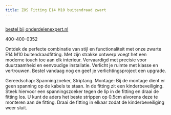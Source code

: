 ```yaml
---
title: ZOS Fitting E14 M10 buitendraad zwart
---
```



<Image src={imageProduct} width={imageProduct.width} alt="" />

[bestel bij onderdelenexpert.nl](https://www.onderdelenexpert.nl/zos-fitting-e14-haakse-beugel-zwart-54347)

400-400-0352

Ontdek de perfecte combinatie van stijl en functionaliteit met onze zwarte E14 M10 buitendraadfitting. Met zijn strakke ontwerp voegt het een moderne touch toe aan elk interieur. Vervaardigd met precisie voor duurzaamheid en eenvoudige installatie. Verlicht je ruimte met klasse en vertrouwen. Bestel vandaag nog en geef je verlichtingsproject een upgrade.


Gereedschap: Spanningzoeker, Striptang.
Montage: Bij de montage dient er geen spanning op de kabels te staan.
In de fitting zit een kinderbeveiliging. Steek hiervoor een spanningszoeker tegen de lip in de fitting en draai de fitting los.
U kunt de aders het beste strippen op 0.5cm alvorens deze te monteren aan de fitting. Draai de fitting in elkaar zodat de kinderbeveiliging weer sluit.
